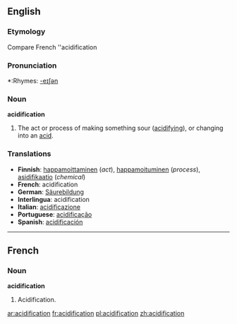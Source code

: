 ==English==

===Etymology===
Compare French ''acidification

===Pronunciation===
*:Rhymes: [[Rhymes:English:-eɪʃǝn|-eɪʃǝn]]

===Noun===
'''acidification'''

# The act or process of making something sour ([[acidifying]]), or changing into an [[acid]].

===Translations===
* '''Finnish''': [[happamoittaminen]] (''act''), [[happamoituminen]] (''process''), [[asidifikaatio]] (''chemical'')
* '''French''': acidification
* '''German''': [[Säurebildung]] {{f}}
* '''Interlingua''': acidification
* '''Italian''': [[acidificazione]]
* '''Portuguese''': [[acidificação]] {{f}}
* '''Spanish''': [[acidificación]]
----

==French==
===Noun===
'''acidification''' {{f}}

# Acidification.

[[ar:acidification]]
[[fr:acidification]]
[[pl:acidification]]
[[zh:acidification]]